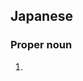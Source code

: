 ==Japanese==
{{ja-kanjitab|由|花}}

===Proper noun===
{{ja-pos|proper|ゆか}}

# {{given name|female|lang=ja|sort=ゆか}}